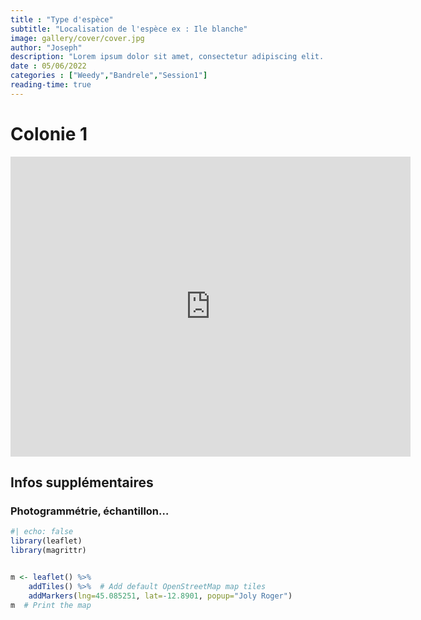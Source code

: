 ```yaml
---
title : "Type d'espèce"
subtitle: "Localisation de l'espèce ex : Ile blanche"
image: gallery/cover/cover.jpg
author: "Joseph"
description: "Lorem ipsum dolor sit amet, consectetur adipiscing elit. Vestibulum tincidunt nisi sapien, id ornare ligula fringilla at. In eget lacus eros. In quis laoreet magna. Duis suscipit mollis porta. In hac habitasse platea dictumst. Morbi in tempor orci. Fusce augue purus, gravida et felis quis, tincidunt finibus erat."
date : 05/06/2022
categories : ["Weedy","Bandrele","Session1"]
reading-time: true
---
```


# Colonie 1

<iframe allowfullscreen width="640" height="480" loading="lazy" frameborder="0" src="https://p3d.in/e/G0Eog" alt="Image 3D de corail">

</iframe>

## Infos supplémentaires

### Photogrammétrie, échantillon...

```r
#| echo: false
library(leaflet)
library(magrittr)


m <- leaflet() %>%
    addTiles() %>%  # Add default OpenStreetMap map tiles
    addMarkers(lng=45.085251, lat=-12.8901, popup="Joly Roger")
m  # Print the map
```
